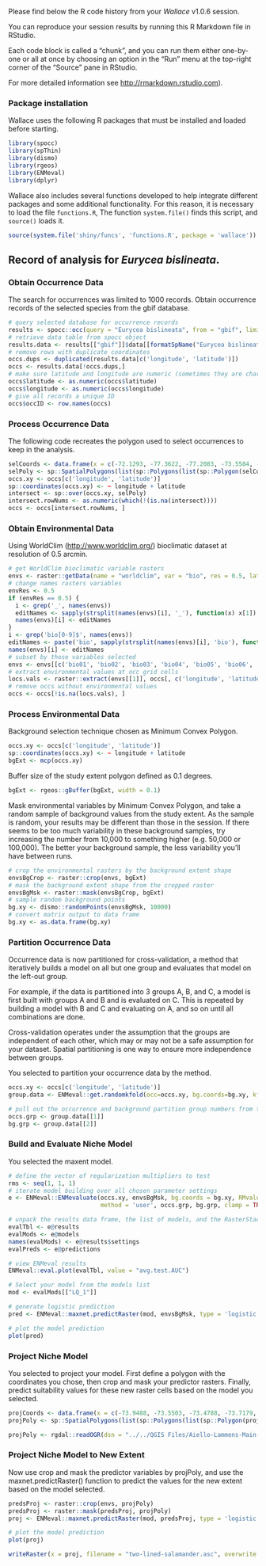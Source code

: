 Please find below the R code history from your *Wallace* v1.0.6 session.

You can reproduce your session results by running this R Markdown file in RStudio.

Each code block is called a "chunk", and you can run them either one-by-one or all at once by choosing an option in the "Run" menu at the top-right corner of the "Source" pane in RStudio.

For more detailed information see <http://rmarkdown.rstudio.com>).

### Package installation

Wallace uses the following R packages that must be installed and loaded before starting.

```r
library(spocc)
library(spThin)
library(dismo)
library(rgeos)
library(ENMeval)
library(dplyr)
```

Wallace also includes several functions developed to help integrate different packages and some additional functionality. For this reason, it is necessary to load the file `functions.R`, The function `system.file()` finds this script, and `source()` loads it.

```r
source(system.file('shiny/funcs', 'functions.R', package = 'wallace'))
```

Record of analysis for *Eurycea bislineata*.
---------------------------------------------

### Obtain Occurrence Data

The search for occurrences was limited to 1000 records. Obtain occurrence records of the selected species from the gbif database.

```r
# query selected database for occurrence records
results <- spocc::occ(query = "Eurycea bislineata", from = "gbif", limit = 10000, has_coords = TRUE)
# retrieve data table from spocc object
results.data <- results[["gbif"]]$data[[formatSpName("Eurycea bislineata")]]
# remove rows with duplicate coordinates
occs.dups <- duplicated(results.data[c('longitude', 'latitude')])
occs <- results.data[!occs.dups,]
# make sure latitude and longitude are numeric (sometimes they are characters)
occs$latitude <- as.numeric(occs$latitude)
occs$longitude <- as.numeric(occs$longitude)
# give all records a unique ID
occs$occID <- row.names(occs)
```

### Process Occurrence Data

The following code recreates the polygon used to select occurrences to keep in the analysis.

```r
selCoords <- data.frame(x = c(-72.1293, -77.3622, -77.2083, -73.5584, -72.1513, -72.1293), y = c(42.7649, 42.8455, 40.6991, 40.5324, 41.3292, 42.7649))
selPoly <- sp::SpatialPolygons(list(sp::Polygons(list(sp::Polygon(selCoords)), ID=1)))
occs.xy <- occs[c('longitude', 'latitude')]
sp::coordinates(occs.xy) <- ~ longitude + latitude
intersect <- sp::over(occs.xy, selPoly)
intersect.rowNums <- as.numeric(which(!(is.na(intersect))))
occs <- occs[intersect.rowNums, ]
```

### Obtain Environmental Data

Using WorldClim (<http://www.worldclim.org/>) bioclimatic dataset at resolution of 0.5 arcmin.

```r
# get WorldClim bioclimatic variable rasters
envs <- raster::getData(name = "worldclim", var = "bio", res = 0.5, lat = 41.646, lon = -74.649)
# change names rasters variables
envRes <- 0.5
if (envRes == 0.5) {
  i <- grep('_', names(envs))
  editNames <- sapply(strsplit(names(envs)[i], '_'), function(x) x[1])
  names(envs)[i] <- editNames
}
i <- grep('bio[0-9]$', names(envs))
editNames <- paste('bio', sapply(strsplit(names(envs)[i], 'bio'), function(x) x[2]), sep='0')
names(envs)[i] <- editNames
# subset by those variables selected
envs <- envs[[c('bio01', 'bio02', 'bio03', 'bio04', 'bio05', 'bio06', 'bio07', 'bio08', 'bio09', 'bio10', 'bio11', 'bio12', 'bio13', 'bio14', 'bio15', 'bio16', 'bio17', 'bio18', 'bio19')]]
# extract environmental values at occ grid cells
locs.vals <- raster::extract(envs[[1]], occs[, c('longitude', 'latitude')])
# remove occs without environmental values
occs <- occs[!is.na(locs.vals), ]  
```

### Process Environmental Data

Background selection technique chosen as Minimum Convex Polygon.

```r
occs.xy <- occs[c('longitude', 'latitude')]
sp::coordinates(occs.xy) <- ~ longitude + latitude
bgExt <- mcp(occs.xy)
```

Buffer size of the study extent polygon defined as 0.1 degrees.

```r
bgExt <- rgeos::gBuffer(bgExt, width = 0.1)
```

Mask environmental variables by Minimum Convex Polygon, and take a random sample of background values from the study extent. As the sample is random, your results may be different than those in the session. If there seems to be too much variability in these background samples, try increasing the number from 10,000 to something higher (e.g. 50,000 or 100,000). The better your background sample, the less variability you'll have between runs.

```r
# crop the environmental rasters by the background extent shape
envsBgCrop <- raster::crop(envs, bgExt)
# mask the background extent shape from the cropped raster
envsBgMsk <- raster::mask(envsBgCrop, bgExt)
# sample random background points
bg.xy <- dismo::randomPoints(envsBgMsk, 10000)
# convert matrix output to data frame
bg.xy <- as.data.frame(bg.xy)  
```

### Partition Occurrence Data

Occurrence data is now partitioned for cross-validation, a method that iteratively builds a model on all but one group and evaluates that model on the left-out group.

For example, if the data is partitioned into 3 groups A, B, and C, a model is first built with groups A and B and is evaluated on C. This is repeated by building a model with B and C and evaluating on A, and so on until all combinations are done.

Cross-validation operates under the assumption that the groups are independent of each other, which may or may not be a safe assumption for your dataset. Spatial partitioning is one way to ensure more independence between groups.

You selected to partition your occurrence data by the method.

```r
occs.xy <- occs[c('longitude', 'latitude')]
group.data <- ENMeval::get.randomkfold(occ=occs.xy, bg.coords=bg.xy, kfolds=5)
```

```r
# pull out the occurrence and background partition group numbers from the list
occs.grp <- group.data[[1]]
bg.grp <- group.data[[2]]
```

### Build and Evaluate Niche Model

You selected the maxent model.

```r
# define the vector of regularization multipliers to test
rms <- seq(1, 1, 1)
# iterate model building over all chosen parameter settings
e <- ENMeval::ENMevaluate(occs.xy, envsBgMsk, bg.coords = bg.xy, RMvalues = rms, fc = c('LQ'), 
                          method = 'user', occs.grp, bg.grp, clamp = TRUE, algorithm = "maxnet")

# unpack the results data frame, the list of models, and the RasterStack of raw predictions
evalTbl <- e@results
evalMods <- e@models
names(evalMods) <- e@results$settings
evalPreds <- e@predictions
```

```r
# view ENMeval results
ENMeval::eval.plot(evalTbl, value = "avg.test.AUC")
```

```r
# Select your model from the models list
mod <- evalMods[["LQ_1"]]
```

```r
# generate logistic prediction
pred <- ENMeval::maxnet.predictRaster(mod, envsBgMsk, type = 'logistic', clamp = TRUE)
```

```r
# plot the model prediction
plot(pred)
```

### Project Niche Model

You selected to project your model. First define a polygon with the coordinates you chose, then crop and mask your predictor rasters. Finally, predict suitability values for these new raster cells based on the model you selected.

```r
projCoords <- data.frame(x = c(-73.9488, -73.5503, -73.4788, -73.7179, -73.6162, -73.8333, -73.9213, -73.8883, -73.9488), y = c(41.2778, 41.3046, 41.2117, 41.1001, 41.0068, 40.8387, 40.8886, 41.0566, 41.2778))
projPoly <- sp::SpatialPolygons(list(sp::Polygons(list(sp::Polygon(projCoords)), ID=1)))
```

```r
projPoly <- rgdal::readOGR(dsn = "../../QGIS Files/Aiello-Lammens-Main-Study-Region.shp")
```
### Project Niche Model to New Extent

Now use crop and mask the predictor variables by projPoly, and use the maxnet.predictRaster() function to predict the values for the new extent based on the model selected.

```r
predsProj <- raster::crop(envs, projPoly)
predsProj <- raster::mask(predsProj, projPoly)
proj <- ENMeval::maxnet.predictRaster(mod, predsProj, type = 'logistic', clamp = TRUE)
```

```r
# plot the model prediction
plot(proj)
```

```r
writeRaster(x = proj, filename = "two-lined-salamander.asc", overwrite = TRUE)
```


